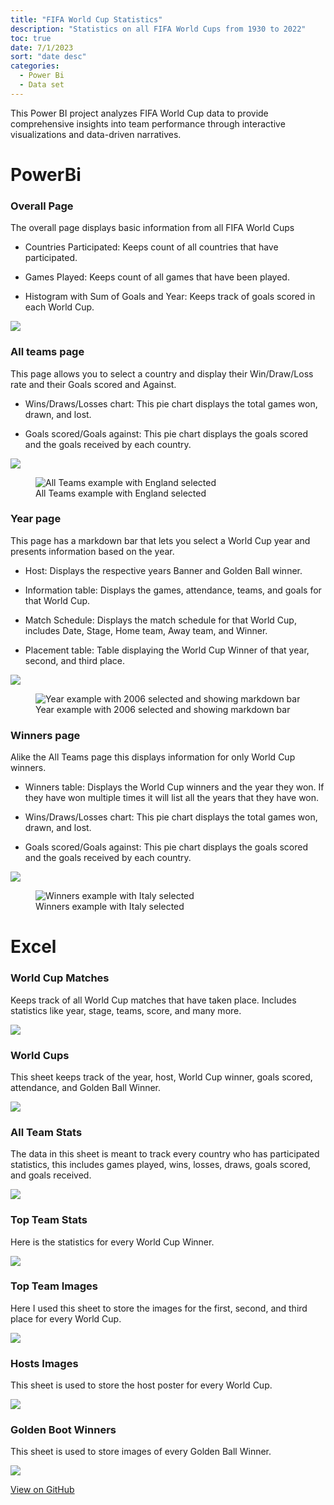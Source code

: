 ```yaml
---
title: "FIFA World Cup Statistics"
description: "Statistics on all FIFA World Cups from 1930 to 2022"
toc: true
date: 7/1/2023
sort: "date desc"
categories: 
  - Power Bi
  - Data set
---
```


This Power BI project analyzes FIFA World Cup data to provide comprehensive insights into team performance through interactive visualizations and data-driven narratives.

# PowerBi

### Overall Page
The overall page displays basic information from all FIFA World Cups


- Countries Participated: Keeps count of all countries that have participated. 

- Games Played: Keeps count of all games that have been played.

- Histogram with Sum of Goals and Year: Keeps track of goals scored in each World Cup.

![](powerbi/overallpage.png)

### All teams page

This page allows you to select a country and display their Win/Draw/Loss rate and their Goals scored and Against.

- Wins/Draws/Losses chart: This pie chart displays the total games won, drawn, and lost.

- Goals scored/Goals against: This pie chart displays the goals scored and the goals received by each country.

![](powerbi/Allteams.png)

![All Teams example with England selected](powerbi/AllteamsEx.png)

### Year page

This page has a markdown bar that lets you select a World Cup year and presents information based on the year.

- Host: Displays the respective years Banner and Golden Ball winner.

- Information table: Displays the games, attendance, teams, and goals for that World Cup.

- Match Schedule: Displays the match schedule for that World Cup, includes Date, Stage, Home team, Away team, and Winner.

- Placement table: Table displaying the World Cup Winner of that year, second, and third place.

![](powerbi/year.png)

![Year example with 2006 selected and showing markdown bar](powerbi/yearex.png)

### Winners page
Alike the All Teams page this displays information for only World Cup winners.

- Winners table: Displays the World Cup winners and the year they won. If they have won multiple times it will list all the years that they have won.

- Wins/Draws/Losses chart: This pie chart displays the total games won, drawn, and lost.

- Goals scored/Goals against: This pie chart displays the goals scored and the goals received by each country.

![](powerbi/winner.png)

![Winners example with Italy selected](powerbi/winnersex.png)

# Excel

### World Cup Matches
Keeps track of all World Cup matches that have taken place. Includes statistics like year, stage, teams, score, and many more.

![](excel/worldcupmatches.png)

### World Cups
This sheet keeps track of the year, host, World Cup winner, goals scored, attendance, and Golden Ball Winner.

![](excel/worldcups.png)

### All Team Stats
The data in this sheet is meant to track every country who has participated statistics, this includes games played, wins, losses, draws, goals scored, and goals received.

![](excel/allteamstats.png)

### Top Team Stats
Here is the statistics for every World Cup Winner.

![](excel/topteamstats.png)

### Top Team Images
Here I used this sheet to store the images for the first, second, and third place for every World Cup.

![](excel/topteamsim.png)

### Hosts Images
This sheet is used to store the host poster for every World Cup.

![](excel/hostsim.png)

### Golden Boot Winners
This sheet is used to store images of every Golden Ball Winner.

![](excel/GoldenBallIm.png)

[View on GitHub](https://github.com/Danielz529/worldcupstatistics)
